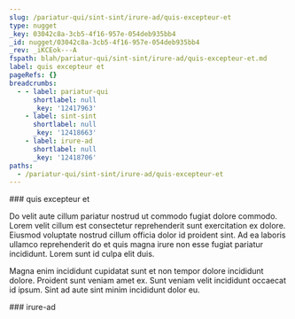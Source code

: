 ```yaml
---
slug: /pariatur-qui/sint-sint/irure-ad/quis-excepteur-et
type: nugget
_key: 03042c8a-3cb5-4f16-957e-054deb935bb4
_id: nugget/03042c8a-3cb5-4f16-957e-054deb935bb4
_rev: _iKCEok---A
fspath: blah/pariatur-qui/sint-sint/irure-ad/quis-excepteur-et.md
label: quis excepteur et
pageRefs: {}
breadcrumbs:
  - - label: pariatur-qui
      shortlabel: null
      _key: '12417963'
    - label: sint-sint
      shortlabel: null
      _key: '12418663'
    - label: irure-ad
      shortlabel: null
      _key: '12418706'
paths:
  - /pariatur-qui/sint-sint/irure-ad/quis-excepteur-et
---
```


<NuggetArea>
<Nugget slug="/pariatur-qui/sint-sint/irure-ad/quis-excepteur-et" type="nugget" _key="03042c8a-3cb5-4f16-957e-054deb935bb4" _id="nugget/03042c8a-3cb5-4f16-957e-054deb935bb4" _rev="_iKCEok---A" fspath="blah/pariatur-qui/sint-sint/irure-ad/quis-excepteur-et.md" label="quis excepteur et" paths="/pariatur-qui/sint-sint/irure-ad/quis-excepteur-et">
<NuggetBody>
### quis excepteur et

Do velit aute cillum pariatur nostrud ut commodo fugiat dolore commodo. Lorem velit cillum est consectetur reprehenderit sunt exercitation ex dolore. Eiusmod voluptate nostrud cillum officia dolor id proident sint. Ad ea laboris ullamco reprehenderit do et quis magna irure non esse fugiat pariatur incididunt. Lorem sunt id culpa elit duis.

Magna enim incididunt cupidatat sunt et non tempor dolore incididunt dolore. Proident sunt veniam amet ex. Sunt veniam velit incididunt occaecat id ipsum. Sint ad aute sint minim incididunt dolor eu.

</NuggetBody>
<Breadcrumbs>
<Crumbs>
<Crumb _key="12417963" label="pariatur-qui" /><Crumb _key="12418663" label="sint-sint" /><Crumb _key="12418706" label="irure-ad" />
</Crumbs>
</Breadcrumbs>
</Nugget>

<NuggetsInbound>
</NuggetsInbound>
<NuggetsOutbound>
</NuggetsOutbound>
</NuggetArea>
<PassagesInbound>
<Passage direction="inbound" type="passage" _key="12418706" _id="passage/12418706" _rev="_iKCEoj6---" label="irure-ad" passage="irure-ad" fspath="blah/pariatur-qui/sint-sint/irure-ad" paths="/pariatur-qui/sint-sint/irure-ad" slug="/pariatur-qui/sint-sint/irure-ad">
<NuggetBody>
### irure-ad

</NuggetBody>
<Breadcrumbs>
<Crumbs>
<Crumb _key="12417963" label="pariatur-qui" /><Crumb _key="12418663" label="sint-sint" />
</Crumbs>
</Breadcrumbs>
</Passage>

</PassagesInbound>
<PassagesOutbound>
</PassagesOutbound>
